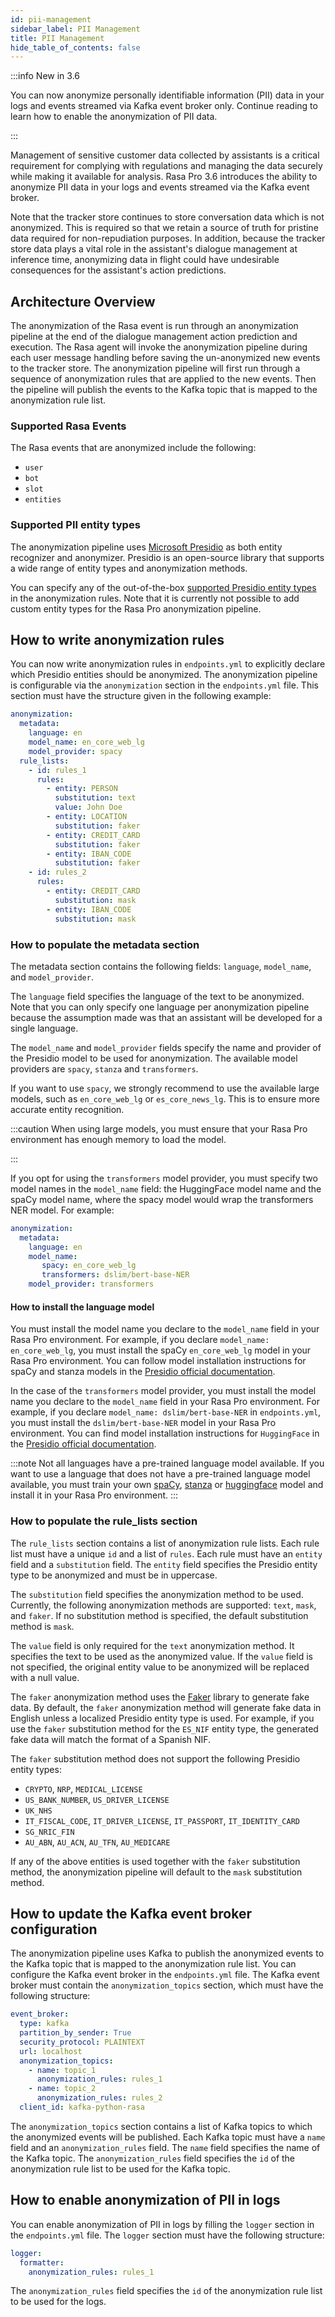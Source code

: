 ```yaml
---
id: pii-management
sidebar_label: PII Management
title: PII Management
hide_table_of_contents: false
---
```



<RasaProLabel />

<RasaProBanner />

:::info New in 3.6

You can now anonymize personally identifiable information (PII) data in your logs and events streamed via Kafka event
broker only. Continue reading to learn how to enable the anonymization of PII data.

:::

Management of sensitive customer data collected by assistants is a critical requirement for complying with regulations
and managing the data securely while making it available for analysis.
Rasa Pro 3.6 introduces the ability to anonymize PII data in your logs and events streamed via the Kafka event broker.

Note that the tracker store continues to store conversation data which is not anonymized. This is required so that we
retain a source of truth for pristine data required for non-repudiation purposes. In addition, because the tracker store
data plays a vital role in the assistant's dialogue management at inference time, anonymizing data in flight could have
undesirable consequences for the assistant's action predictions.

## Architecture Overview

The anonymization of the Rasa event is run through an anonymization pipeline at the end of the dialogue management
action prediction and execution. The Rasa agent will invoke the anonymization pipeline during each user message
handling before saving the un-anonymized new events to the tracker store. The anonymization pipeline will first run
through a sequence of anonymization rules that are applied to the new events. Then the pipeline will publish the events to
the Kafka topic that is mapped to the anonymization rule list.

### Supported Rasa Events

The Rasa events that are anonymized include the following:
- `user`
- `bot`
- `slot`
- `entities`

### Supported PII entity types

The anonymization pipeline uses [Microsoft Presidio](https://microsoft.github.io/presidio/text_anonymization/) as both entity recognizer and
anonymizer. Presidio is an open-source library that supports a wide range of entity types and anonymization methods.

You can specify any of the out-of-the-box [supported Presidio entity types](https://microsoft.github.io/presidio/supported_entities/) in the anonymization rules.
Note that it is currently not possible to add custom entity types for the Rasa Pro anonymization pipeline.

## How to write anonymization rules

You can now write anonymization rules in `endpoints.yml` to explicitly declare which Presidio entities should be anonymized.
The anonymization pipeline is configurable via the `anonymization` section in the `endpoints.yml` file.
This section must have the structure given in the following example:

```yaml
anonymization:
  metadata:
    language: en
    model_name: en_core_web_lg
    model_provider: spacy
  rule_lists:
    - id: rules_1
      rules:
        - entity: PERSON
          substitution: text
          value: John Doe
        - entity: LOCATION
          substitution: faker
        - entity: CREDIT_CARD
          substitution: faker
        - entity: IBAN_CODE
          substitution: faker
    - id: rules_2
      rules:
        - entity: CREDIT_CARD
          substitution: mask
        - entity: IBAN_CODE
          substitution: mask
```

### How to populate the metadata section

The metadata section contains the following fields: `language`, `model_name`, and `model_provider`.

The `language` field specifies the language of the text to be anonymized. Note that you can only specify one language
per anonymization pipeline because the assumption made was that an assistant will be developed for a single language.

The `model_name` and `model_provider` fields specify the name and provider of the Presidio model to be used for
anonymization. The available model providers are `spacy`, `stanza` and `transformers`.

If you want to use `spacy`, we strongly recommend to use the available large models, such as `en_core_web_lg` or `es_core_news_lg`.
This is to ensure more accurate entity recognition.

:::caution
When using large models, you must ensure that your Rasa Pro environment has enough memory to load the model.

:::

If you opt for using the `transformers` model provider, you must specify two model names in the `model_name` field:
the HuggingFace model name and the spaCy model name, where the spacy model would wrap the transformers NER model.
For example:

```yaml
anonymization:
  metadata:
    language: en
    model_name:
       spacy: en_core_web_lg
       transformers: dslim/bert-base-NER
    model_provider: transformers
```
#### How to install the language  model

You must install the model name you declare to the `model_name` field in your Rasa Pro environment.
For example, if you declare `model_name: en_core_web_lg`, you must install the spaCy `en_core_web_lg` model in your Rasa Pro environment.
You can follow model installation instructions for spaCy and stanza models in the [Presidio official documentation](https://microsoft.github.io/presidio/analyzer/nlp_engines/spacy_stanza/).

In the case of the `transformers` model provider, you must install the model name you declare to the `model_name` field
in your Rasa Pro environment. For example, if you declare `model_name: dslim/bert-base-NER` in `endpoints.yml`, you must
install the `dslim/bert-base-NER` model in your Rasa Pro environment. You can find model installation instructions for
`HuggingFace` in the [Presidio official documentation](https://microsoft.github.io/presidio/analyzer/nlp_engines/transformers/).

:::note
Not all languages have a pre-trained language model available. If you want to use a language that does not have
a pre-trained language model available, you must train your own [spaCy](https://spacy.io/usage/training), [stanza](https://stanfordnlp.github.io/stanza/training.html)
or [huggingface](https://huggingface.co/docs/transformers/training) model and install it in your Rasa Pro environment.
:::

### How to populate the rule_lists section

The `rule_lists` section contains a list of anonymization rule lists. Each rule list must have a unique `id` and a list
of `rules`. Each rule must have an `entity` field and a `substitution` field. The `entity` field specifies the Presidio
entity type to be anonymized and must be in uppercase.

The `substitution` field specifies the anonymization method to be used. Currently, the
following anonymization methods are supported: `text`, `mask`, and `faker`. If no substitution method is specified,
the default substitution method is `mask`.

The `value` field is only required for the `text` anonymization method. It specifies the text to be used as the anonymized value.
If the `value` field is not specified, the original entity value to be anonymized will be replaced with a null value.

The `faker` anonymization method uses the [Faker](https://faker.readthedocs.io/en/master/) library to generate fake data.
By default, the `faker` anonymization method will generate fake data in English unless a localized Presidio
entity type is used. For example, if you use the `faker` substitution method for the `ES_NIF` entity type, the generated
fake data will match the format of a Spanish NIF.

The `faker` substitution method does not support the following Presidio entity types:
- `CRYPTO`, `NRP`, `MEDICAL_LICENSE`
- `US_BANK_NUMBER`, `US_DRIVER_LICENSE`
- `UK_NHS`
- `IT_FISCAL_CODE`, `IT_DRIVER_LICENSE`, `IT_PASSPORT`, `IT_IDENTITY_CARD`
- `SG_NRIC_FIN`
- `AU_ABN`, `AU_ACN`, `AU_TFN`, `AU_MEDICARE`

If any of the above entities is used together with the `faker` substitution method, the anonymization pipeline will default
to the `mask` substitution method.

## How to update the Kafka event broker configuration

The anonymization pipeline uses Kafka to publish the anonymized events to the Kafka topic that is mapped to the
anonymization rule list. You can configure the Kafka event broker in the `endpoints.yml` file. The Kafka event broker
must contain the `anonymization_topics` section, which must have the following structure:

```yaml
event_broker:
  type: kafka
  partition_by_sender: True
  security_protocol: PLAINTEXT
  url: localhost
  anonymization_topics:
    - name: topic_1
      anonymization_rules: rules_1
    - name: topic_2
      anonymization_rules: rules_2
  client_id: kafka-python-rasa
```

The `anonymization_topics` section contains a list of Kafka topics to which the anonymized events will be published.
Each Kafka topic must have a `name` field and an `anonymization_rules` field. The `name` field specifies the name of the
Kafka topic. The `anonymization_rules` field specifies the `id` of the anonymization rule list to be used for the Kafka topic.

## How to enable anonymization of PII in logs

You can enable anonymization of PII in logs by filling the `logger` section in the `endpoints.yml` file.
The `logger` section must have the following structure:

```yaml
logger:
  formatter:
    anonymization_rules: rules_1
```

The `anonymization_rules` field specifies the `id` of the anonymization rule list to be used for the logs.
